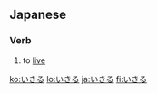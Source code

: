 ==Japanese==

===Verb===
{{ja-verb|h|rom=ikiru}}

# {{ja-def|生きる}} to [[live]]

[[ko:いきる]]
[[lo:いきる]]
[[ja:いきる]]
[[fi:いきる]]